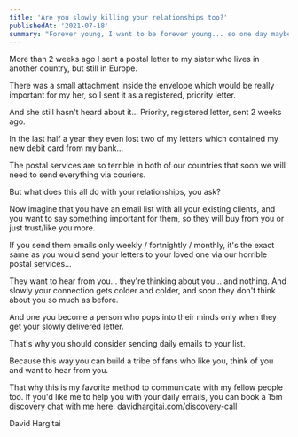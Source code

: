 ```yaml
---
title: 'Are you slowly killing your relationships too?'
publishedAt: '2021-07-18'
summary: "Forever young, I want to be forever young... so one day maybe I'll get my letter from the postman"
---
```


More than 2 weeks ago I sent a postal letter to my sister who lives in another country, but still in Europe.

There was a small attachment inside the envelope which would be really important for my her, so I sent it as a registered, priority letter.

And she still hasn't heard about it... Priority, registered letter, sent 2 weeks ago.

In the last half a year they even lost two of my letters which contained my new debit card from my bank...

The postal services are so terrible in both of our countries that soon we will need to send everything via couriers.

But what does this all do with your relationships, you ask?

Now imagine that you have an email list with all your existing clients, and you want to say something important for them, so they will buy from you or just trust/like you more.

If you send them emails only weekly / fortnightly / monthly, it's the exact same as you would send your letters to your loved one via our horrible postal services...

They want to hear from you... they're thinking about you... and nothing. And slowly your connection gets colder and colder, and soon they don't think about you so much as before.

And one you become a person who pops into their minds only when they get your slowly delivered letter.

That's why you should consider sending daily emails to your list.

Because this way you can build a tribe of fans who like you, think of you and want to hear from you.

That why this is my favorite method to communicate with my fellow people too. If you'd like me to help you with your daily emails, you can book a 15m discovery chat with me here: davidhargitai.com/discovery-call

David Hargitai
